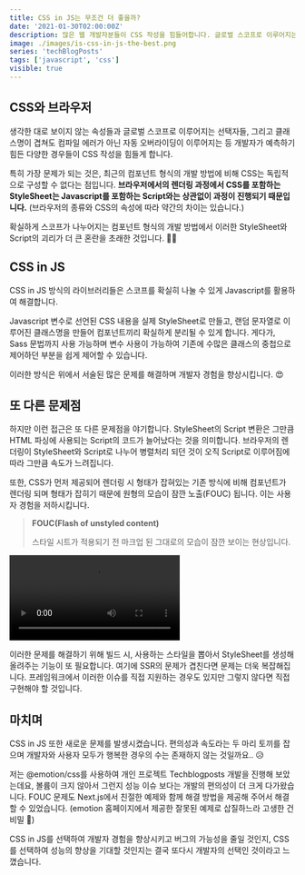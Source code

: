 ```yaml
---
title: CSS in JS는 무조건 더 좋을까?
date: '2021-01-30T02:00:00Z'
description: 많은 웹 개발자분들이 CSS 작성을 힘들어합니다. 글로벌 스코프로 이루어지는 선택자와 동일한 클래스명의 자동 오버라이딩으로 인한 혼란은 규모가 커질수록 더욱 개발자를 괴롭게 합니다. 이러한 혼란을 해결하기 위해 Javascript로 CSS를 작성하고 클래스명을 중복되지 않게 생성해 주는 CSS in JS 방식이 떠오르고 있습니다. 이러한 CSS in JS 방식이 무조건 더 좋은지 알아보겠습니다.
image: ./images/is-css-in-js-the-best.png
series: 'techBlogPosts'
tags: ['javascript', 'css']
visible: true
---
```


## CSS와 브라우저

생각한 대로 보이지 않는 속성들과 글로벌 스코프로 이루어지는 선택자들,
그리고 클래스명이 겹쳐도 컴파일 에러가 아닌 자동 오버라이딩이 이루어지는 등
개발자가 예측하기 힘든 다양한 경우들이 CSS 작성을 힘들게 합니다.

특히 가장 문제가 되는 것은, 최근의 컴포넌트 형식의 개발 방법에 비해 CSS는 독립적으로 구성할 수 없다는 점입니다.
**브라우저에서의 렌더링 과정에서 CSS를 포함하는 StyleSheet는 Javascript를 포함하는 Script와는 상관없이 과정이 진행되기 때문입니다.**
(브라우저의 종류와 CSS의 속성에 따라 약간의 차이는 있습니다.)

확실하게 스코프가 나누어지는 컴포넌트 형식의 개발 방법에서 이러한 StyleSheet와 Script의 괴리가 더 큰 혼란을 초래한 것입니다. 🤦‍♂️

## CSS in JS

CSS in JS 방식의 라이브러리들은 스코프를 확실히 나눌 수 있게 Javascript를 활용하여 해결합니다.

Javascript 변수로 선언된 CSS 내용을 실제 StyleSheet로 만들고,
랜덤 문자열로 이루어진 클래스명을 만들어 컴포넌트끼리 확실하게 분리될 수 있게 합니다.
게다가, Sass 문법까지 사용 가능하며 변수 사용이 가능하여 기존에 수많은 클래스의 중첩으로 제어하던 부분을
쉽게 제어할 수 있습니다.

이러한 방식은 위에서 서술된 많은 문제를 해결하며 개발자 경험을 향상시킵니다. 😍

## 또 다른 문제점

하지만 이런 접근은 또 다른 문제점을 야기합니다. StyleSheet의 Script 변환은
그만큼 HTML 파싱에 사용되는 Script의 코드가 늘어났다는 것을 의미합니다.
브라우저의 렌더링이 StyleSheet와 Script로 나누어 병렬처리 되던 것이 오직 Script로 이루어짐에 따라 그만큼 속도가 느려집니다.

또한, CSS가 먼저 제공되어 렌더링 시 형태가 잡혀있는 기존 방식에 비해
컴포넌트가 렌더링 되며 형태가 잡히기 때문에 원형의 모습이 잠깐 노출(FOUC) 됩니다. 이는 사용자 경험을 저하시킵니다.

> **FOUC(Flash of unstyled content)**
>
> 스타일 시트가 적용되기 전 마크업 된 그대로의 모습이 잠깐 보이는 현상입니다.

<Video src="./videos/css-in-js.mp4">
  매우 짧은 시간이지만 사용자 경험에 막대한 영향을 끼칩니다.
</Video>

이러한 문제를 해결하기 위해 빌드 시, 사용하는 스타일을 뽑아서 StyleSheet를 생성해 올려주는 기능이 또 필요합니다.
여기에 SSR의 문제가 겹친다면 문제는 더욱 복잡해집니다. 프레임워크에서 이러한 이슈를 직접 지원하는 경우도 있지만
그렇지 않다면 직접 구현해야 할 것입니다.

## 마치며

CSS in JS 또한 새로운 문제를 발생시켰습니다. 편의성과 속도라는 두 마리 토끼를 잡으며
개발자와 사용자 모두가 행복한 경우의 수는 존재하지 않는 것일까요.. 😥

저는 @emotion/css를 사용하여 개인 프로젝트 <ExternalLink href="https://techblogposts.com">Techblogposts</ExternalLink>
개발을 진행해 보았는데요, 볼륨이 크지 않아서 그런지 성능 이슈 보다는 개발의 편의성이 더 크게 다가왔습니다.
FOUC 문제도 Next.js에서 친절한 예제와 함께 해결 방법을 제공해 주어서 해결할 수 있었습니다.
(emotion 홈페이지에서 제공한 잘못된 예제로 삽질하느라 고생한 건 비밀 🤫)

CSS in JS를 선택하여 개발자 경험을 향상시키고 버그의 가능성을 줄일 것인지,
CSS를 선택하여 성능의 향상을 기대할 것인지는 결국 또다시 개발자의 선택인 것이라고 느꼈습니다.
